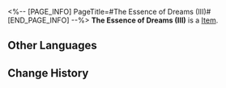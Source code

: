 <%-- [PAGE_INFO]
PageTitle=#The Essence of Dreams (III)#
[END_PAGE_INFO] --%>
{{Item Infobox
|id          = 252471
|image       = Item The Essence of Dreams (III).png{{subst:void|<!--$UPLOAD:<<SpriteOutput/Quest/PlanetFes/SwapCardPic/SwapCardPiece/4012_3.png>-<Item The Essence of Dreams (III).png>-<Item Icons>>-->}}
|type        = 
|invCategory = 
|rarity      = 5
|effect      = 
|description = Complete a Memory Card set to gain buffs.
}}
{{Description|The trailblazing memories deep in your mind will provide inspiration to the game once you recall it in full.}}
'''The Essence of Dreams (III)''' is a [[Item]].

==Other Languages==
{{Other Languages
|en   = The Essence of Dreams (III)
|zhs  = 梦的内核-Ⅲ
|zht  = 夢的核心-Ⅲ
|ja   = 夢の中核-III
|ko   = 꿈의 핵심-Ⅲ
|es   = La esencia de los sueños&nbsp;III
|fr   = L'essence des rêves (III)
|ru   = Суть грёз III
|th   = แก่นของความฝัน III
|vi   = Hạt Nhân Của Giấc Mơ-III
|de   = Die Essenz der Träume (III)
|id   = Inti Mimpi III
|pt   = A Essência dos Sonhos (III)
}}

==Change History==
{{Change History|3.2}}